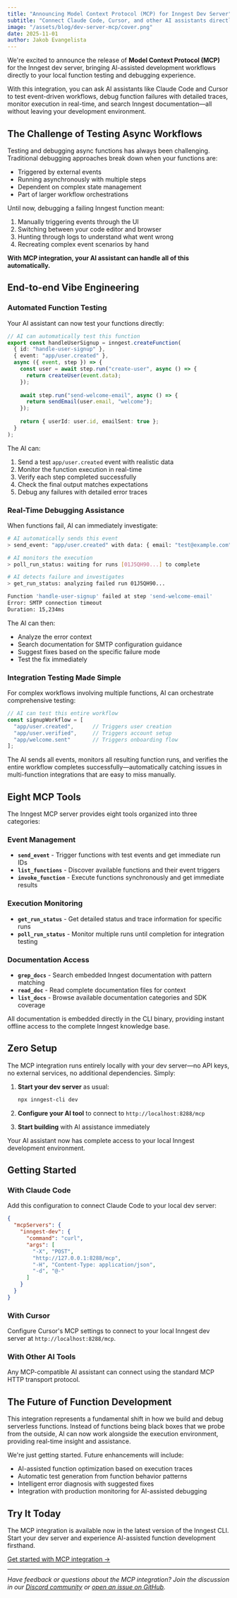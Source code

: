 ```yaml
---
title: "Announcing Model Context Protocol (MCP) for Inngest Dev Server"
subtitle: "Connect Claude Code, Cursor, and other AI assistants directly to your local Inngest functions for seamless development workflows"
image: "/assets/blog/dev-server-mcp/cover.png"
date: 2025-11-01
author: Jakob Evangelista
---
```


We're excited to announce the release of **Model Context Protocol (MCP)** for the Inngest dev server, bringing AI-assisted development workflows directly to your local function testing and debugging experience.

With this integration, you can ask AI assistants like Claude Code and Cursor to test event-driven workflows, debug function failures with detailed traces, monitor execution in real-time, and search Inngest documentation—all without leaving your development environment.

## The Challenge of Testing Async Workflows

Testing and debugging async functions has always been challenging. Traditional debugging approaches break down when your functions are:
- Triggered by external events
- Running asynchronously with multiple steps
- Dependent on complex state management
- Part of larger workflow orchestrations

Until now, debugging a failing Inngest function meant:
1. Manually triggering events through the UI
2. Switching between your code editor and browser
3. Hunting through logs to understand what went wrong
4. Recreating complex event scenarios by hand

**With MCP integration, your AI assistant can handle all of this automatically.**

## End-to-end Vibe Engineering

### Automated Function Testing

Your AI assistant can now test your functions directly:

```typescript
// AI can automatically test this function
export const handleUserSignup = inngest.createFunction(
  { id: "handle-user-signup" },
  { event: "app/user.created" },
  async ({ event, step }) => {
    const user = await step.run("create-user", async () => {
      return createUser(event.data);
    });
    
    await step.run("send-welcome-email", async () => {
      return sendEmail(user.email, "welcome");
    });
    
    return { userId: user.id, emailSent: true };
  }
);
```

The AI can:
1. Send a test `app/user.created` event with realistic data
2. Monitor the function execution in real-time
3. Verify each step completed successfully
4. Check the final output matches expectations
5. Debug any failures with detailed error traces

### Real-Time Debugging Assistance

When functions fail, AI can immediately investigate:

```bash
# AI automatically sends this event
> send_event: "app/user.created" with data: { email: "test@example.com", name: "John Doe" }

# AI monitors the execution
> poll_run_status: waiting for runs [01J5QH90...] to complete

# AI detects failure and investigates
> get_run_status: analyzing failed run 01J5QH90...

Function 'handle-user-signup' failed at step 'send-welcome-email'
Error: SMTP connection timeout
Duration: 15,234ms
```

The AI can then:
- Analyze the error context
- Search documentation for SMTP configuration guidance
- Suggest fixes based on the specific failure mode
- Test the fix immediately

### Integration Testing Made Simple

For complex workflows involving multiple functions, AI can orchestrate comprehensive testing:

```typescript
// AI can test this entire workflow
const signupWorkflow = [
  "app/user.created",      // Triggers user creation
  "app/user.verified",     // Triggers account setup  
  "app/welcome.sent"       // Triggers onboarding flow
];
```

The AI sends all events, monitors all resulting function runs, and verifies the entire workflow completes successfully—automatically catching issues in multi-function integrations that are easy to miss manually.

## Eight MCP Tools

The Inngest MCP server provides eight tools organized into three categories:

### Event Management
- **`send_event`** - Trigger functions with test events and get immediate run IDs
- **`list_functions`** - Discover available functions and their event triggers
- **`invoke_function`** - Execute functions synchronously and get immediate results

### Execution Monitoring  
- **`get_run_status`** - Get detailed status and trace information for specific runs
- **`poll_run_status`** - Monitor multiple runs until completion for integration testing

### Documentation Access
- **`grep_docs`** - Search embedded Inngest documentation with pattern matching
- **`read_doc`** - Read complete documentation files for context
- **`list_docs`** - Browse available documentation categories and SDK coverage

All documentation is embedded directly in the CLI binary, providing instant offline access to the complete Inngest knowledge base.

## Zero Setup

The MCP integration runs entirely locally with your dev server—no API keys, no external services, no additional dependencies. Simply:

1. **Start your dev server** as usual:
   ```bash
   npx inngest-cli dev
   ```

2. **Configure your AI tool** to connect to `http://localhost:8288/mcp`

3. **Start building** with AI assistance immediately

Your AI assistant now has complete access to your local Inngest development environment.

## Getting Started

### With Claude Code

Add this configuration to connect Claude Code to your local dev server:

```json
{
  "mcpServers": {
    "inngest-dev": {
      "command": "curl",
      "args": [
        "-X", "POST",
        "http://127.0.0.1:8288/mcp",
        "-H", "Content-Type: application/json",
        "-d", "@-"
      ]
    }
  }
}
```

### With Cursor

Configure Cursor's MCP settings to connect to your local Inngest dev server at `http://localhost:8288/mcp`.

### With Other AI Tools

Any MCP-compatible AI assistant can connect using the standard MCP HTTP transport protocol.

## The Future of Function Development

This integration represents a fundamental shift in how we build and debug serverless functions. Instead of functions being black boxes that we probe from the outside, AI can now work alongside the execution environment, providing real-time insight and assistance.

We're just getting started. Future enhancements will include:
- AI-assisted function optimization based on execution traces
- Automatic test generation from function behavior patterns  
- Intelligent error diagnosis with suggested fixes
- Integration with production monitoring for AI-assisted debugging

## Try It Today

The MCP integration is available now in the latest version of the Inngest CLI. Start your dev server and experience AI-assisted function development firsthand.

[Get started with MCP integration →](/docs/ai-dev-tools/mcp)

---

*Have feedback or questions about the MCP integration? Join the discussion in our [Discord community](https://www.inngest.com/discord) or [open an issue on GitHub](https://github.com/inngest/inngest).*
